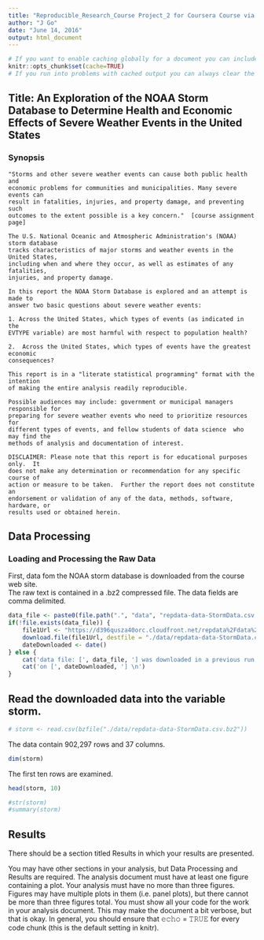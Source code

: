```yaml
---
title: "Reproducible_Research_Course Project_2 for Coursera Course via the Johns Hopkins University, Bloomberg School of Public Health, Instructor: Roger Peng."
author: "J Go"
date: "June 14, 2016"
output: html_document
---
```



```r
# If you want to enable caching globally for a document you can include a code chunk like this at the top of the document:
knitr::opts_chunk$set(cache=TRUE)
# If you run into problems with cached output you can always clear the knitr cache by removing the folder named with a _cache suffix within your document’s directory.
```


## Title: An Exploration of the NOAA Storm Database to Determine Health and Economic Effects of Severe Weather Events in the United States 

### Synopsis

```
"Storms and other severe weather events can cause both public health and 
economic problems for communities and municipalities. Many severe events can 
result in fatalities, injuries, and property damage, and preventing such 
outcomes to the extent possible is a key concern."  [course assignment page]

The U.S. National Oceanic and Atmospheric Administration's (NOAA) storm database 
tracks characteristics of major storms and weather events in the United States, 
including when and where they occur, as well as estimates of any fatalities, 
injuries, and property damage.

In this report the NOAA Storm Database is explored and an attempt is made to 
answer two basic questions about severe weather events:

1. Across the United States, which types of events (as indicated in the 
𝙴𝚅𝚃𝚈𝙿𝙴 variable) are most harmful with respect to population health?

2.  Across the United States, which types of events have the greatest economic 
consequences?

This report is in a "literate statistical programming" format with the intention 
of making the entire analysis readily reproducible. 

Possible audiences may include: government or municipal managers responsible for 
preparing for severe weather events who need to prioritize resources for 
different types of events, and fellow students of data science  who may find the 
methods of analysis and documentation of interest. 

DISCLAIMER: Please note that this report is for educational purposes only.  It 
does not make any determination or recommendation for any specific course of 
action or measure to be taken.  Further the report does not constitute an 
endorsement or validation of any of the data, methods, software, hardware, or 
results used or obtained herein.
```

## Data Processing

### Loading and Processing the Raw Data

First, data fom the NOAA storm database is downloaded from the course web site.  
The raw text is contained in a .bz2 compressed file.  The data fields are 
comma delimited.

```r
data_file <- paste0(file.path(".", "data", "repdata-data-StormData.csv.bz2"))
if(!file.exists(data_file)) {
    file1Url <- "https://d396qusza40orc.cloudfront.net/repdata%2Fdata%2FStormData.csv.bz2"
    download.file(file1Url, destfile = "./data/repdata-data-StormData.csv.bz2", method = "curl")
    dateDownloaded <- date()
} else {
    cat('data file: [', data_file, '] was downloaded in a previous run \n')
    cat('on [', dateDownloaded, '] \n')
}
```

## Read the downloaded data into the variable storm.
```r
# storm <- read.csv(bzfile("./data/repdata-data-StormData.csv.bz2"))
```
The data contain 902,297 rows and 37 columns.
```r
dim(storm)
```
The first ten rows are examined.
```r
head(storm, 10)

#str(storm)
#summary(storm)
```

## Results

There should be a section titled Results in which your results are presented.

You may have other sections in your analysis, but Data Processing and Results are required.
The analysis document must have at least one figure containing a plot.
Your analysis must have no more than three figures. Figures may have multiple plots in them (i.e. panel plots), but there cannot be more than three figures total.
You must show all your code for the work in your analysis document. This may make the document a bit verbose, but that is okay. In general, you should ensure that 𝚎𝚌𝚑𝚘 = 𝚃𝚁𝚄𝙴 for every code chunk (this is the default setting in knitr).
